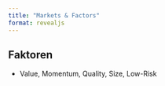 ```yaml
---
title: "Markets & Factors"
format: revealjs
---
```

## Faktoren
- Value, Momentum, Quality, Size, Low-Risk
